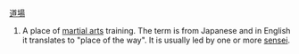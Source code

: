 [[道場]]

#A place of [[martial arts]] training.  The term is from Japanese and in English it translates to "place of the way".  It is usually led by one or more [[sensei]].